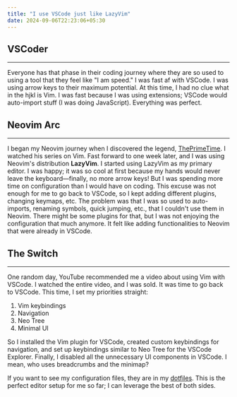 ---
title: "I use VSCode just like LazyVim"
date: 2024-09-06T22:23:06+05:30
---

## VSCoder

---

Everyone has that phase in their coding journey where they are so used to using a tool that they feel like "I am speed." I was fast af with VSCode. I was using arrow keys to their maximum potential. At this time, I had no clue what in the hjkl is Vim. I was fast because I was using extensions; VSCode would auto-import stuff (I was doing JavaScript). Everything was perfect.

## Neovim Arc

---

I began my Neovim journey when I discovered the legend, [ThePrimeTime](https://www.youtube.com/@ThePrimeTimeagen). I watched his series on Vim. Fast forward to one week later, and I was using Neovim's distribution **LazyVim**. I started using LazyVim as my primary editor. I was happy; it was so cool at first because my hands would never leave the keyboard—finally, no more arrow keys! But I was spending more time on configuration than I would have on coding. This excuse was not enough for me to go back to VSCode, so I kept adding different plugins, changing keymaps, etc. The problem was that I was so used to auto-imports, renaming symbols, quick jumping, etc., that I couldn't use them in Neovim. There might be some plugins for that, but I was not enjoying the configuration that much anymore. It felt like adding functionalities to Neovim that were already in VSCode.

## The Switch

---

One random day, YouTube recommended me a video about using Vim with VSCode. I watched the entire video, and I was sold. It was time to go back to VSCode. This time, I set my priorities straight:

1. Vim keybindings
2. Navigation
3. Neo Tree
4. Minimal UI

So I installed the Vim plugin for VSCode, created custom keybindings for navigation, and set up keybindings similar to Neo Tree for the VSCode Explorer. Finally, I disabled all the unnecessary UI components in VSCode. I mean, who uses breadcrumbs and the minimap?

If you want to see my configuration files, they are in my [dotfiles](https://github.com/nikhar-savaliya/dotfiles). This is the perfect editor setup for me so far; I can leverage the best of both sides.
